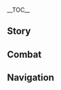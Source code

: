 {{CharacterTabs}}
{{LanguageTabs}}
__TOC__
==Story==
{{VO/Story
|character           = Sethos
|language            = ko
|name                = 세토스

<!-- Hello -->
|vo_01_01_title      = 첫 만남…
|vo_01_01_subtitle   = Hello
|vo_01_01_file       = VO_{language}{character} Hello - Aether.ogg
|vo_01_01_tx         = {{A|VO KO Sethos Hello - Lumine.ogg}} 나 불렀어? 안녕, 난 세토스라고 해. 넌 이름이 뭐야? 나한텐 무슨 용건이야? 일단 서 있지만 말고 따라와. 앉아서 얘기하기 좋은 곳을 알거든
|vo_01_01_rm         = 

<!-- Chats -->
|vo_02_01_title      = 잡담·생각
|vo_02_01_subtitle   = Chat: Thinking
|vo_02_01_file       = VO_{language}{character} Chat - Thinking.ogg
|vo_02_01_tx         = 이유에 지나치게 얽매이면 생각이 꼬리에 꼬리를 물기 마련이야. 그냥 흘러가는 대로 내버려둬
|vo_02_01_rm         = 
|vo_02_02_title      = 잡담·기척
|vo_02_02_subtitle   = Chat: Commotion
|vo_02_02_file       = VO_{language}{character} Chat - Commotion.ogg
|vo_02_02_tx         = 저쪽에 뭔가 기척이 있어. 먼저 움직이는 편이 나으니까 가서 살펴보자
|vo_02_02_rm         = 
|vo_02_03_title      = 잡담·입학
|vo_02_03_subtitle   = Chat: School
|vo_02_03_file       = VO_{language}{character} Chat - School.ogg
|vo_02_03_tx         = 아카데미아엔 이상한 사람이 진짜 많아. 나도 들어가 보고 싶을 정도라니까
|vo_02_03_rm         = 

<!-- Weather -->
|vo_03_01_title      = 비가 올 때…
|vo_03_01_subtitle   = When It Rains
|vo_03_01_file       = VO_{language}{character} When It Rains.ogg
|vo_03_01_tx         = 사막엔 비가 잘 안 와. 그러니까 지금은 잠시 이 날씨를 즐길래. 우산 안 씌워줘도 돼
|vo_03_01_rm         = 
|vo_03_02_title      = 번개가 칠 때…
|vo_03_02_subtitle   = When Thunder Strikes
|vo_03_02_file       = VO_{language}{character} When Thunder Strikes.ogg
|vo_03_02_tx         = 큰일났다! 빨리 낮은 곳으로 피해…
|vo_03_02_rm         = 
|vo_03_03_title      = 눈이 올 때…
|vo_03_03_subtitle   = When It Snows
|vo_03_03_file       = VO_{language}{character} When It Snows.ogg
|vo_03_03_tx         = 쓰읍… 빨리 움직이자! 뛰면 덜 추울 거야!
|vo_03_03_rm         = 
|vo_03_04_title      = 햇살이 좋을 때…
|vo_03_04_subtitle   = When the Sun Is Out
|vo_03_04_file       = VO_{language}{character} When the Sun Is Out.ogg
|vo_03_04_tx         = 날이 참 좋네. 이런 날엔 캠핑 안 가면 섭하지. 오아시스에 같이 낚시하러 안 갈래?
|vo_03_04_rm         = 
|vo_03_05_title      = 사막에 있을 때…
|vo_03_05_subtitle   = In the Desert
|vo_03_05_file       = VO_{language}{character} In the Desert.ogg
|vo_03_05_tx         = 모래에 그림 그려봤어? 높은 데서 내려다보면 꽤나 장관이야! 바람이 덜 부는 곳을 찾아야 하긴 하지만
|vo_03_05_rm         = 

<!-- Greetings -->
|vo_04_01_title      = 아침 인사…
|vo_04_01_subtitle   = Good Morning
|vo_04_01_file       = VO_{language}{character} Good Morning.ogg
|vo_04_01_tx         = 좋은 아침! 같이 아침 먹으러 갈래? 어젯밤부터 샤와르마를 만들어 먹을까 했거든
|vo_04_01_rm         = 
|vo_04_02_title      = 점심 인사…
|vo_04_02_subtitle   = Good Afternoon
|vo_04_02_file       = VO_{language}{character} Good Afternoon.ogg
|vo_04_02_tx         = 지금 커피 마시면 낮잠 못 잔다?
|vo_04_02_rm         = 
|vo_04_03_title      = 저녁 인사…
|vo_04_03_subtitle   = Good Evening
|vo_04_03_file       = VO_{language}{character} Good Evening.ogg
|vo_04_03_tx         = 사막은 낮엔 별로 생기가 없지만, 밤이 되면 늘 예쁜 별들이 반짝이지
|vo_04_03_rm         = 
|vo_04_04_title      = 굿나잇…
|vo_04_04_subtitle   = Good Night
|vo_04_04_file       = VO_{language}{character} Good Night.ogg
|vo_04_04_tx         = 어서 자자, 내일의 태양을 맞이하기 위해서!
|vo_04_04_rm         = 

<!-- About -->
|vo_05_01_title      = 세토스 자신에 대해·인상
|vo_05_01_subtitle   = About {character}: Impression
|vo_05_01_file       = VO_{language}{character} About {character} - Impression.ogg
|vo_05_01_tx         = 어떤 어른들은 내가 야생 동물처럼 제어하기 어렵대. 틀린 말은 아니지만, 난 다른 사람을 제어하려는 생각 자체가 잘못됐다고 생각해. 안 그래?
|vo_05_01_rm         = 
|vo_05_02_title      = 세토스 자신에 대해·수장
|vo_05_02_subtitle   = About {character}: Leadership
|vo_05_02_quest      = Oathkeeper
|vo_05_02_friendship = 4
|vo_05_02_file       = VO_{language}{character} About {character} - Leadership.ogg
|vo_05_02_tx         = 솔직히 수장 자리에 부담은 있지. 게다가 침묵의 신전이라니 말할 것도 없잖아. 하지만 난 할아버지의 뒤를 오랫동안 지켜봐 와서, 절대 물러날 수 없는 선이 어떤 건지 잘 알아. 게다가 저번에 결투 의례를 치르고 새로운 친구들도 많이 사귀면서, 침묵의 신전이 앞으로 나아가야 할 방향을 깨달았어. 잘 해낼 테니 걱정 마
|vo_05_02_rm         = 

<!-- About Us -->
|vo_06_01_title      = 우리에 대해·잡담
|vo_06_01_subtitle   = About Us: Chitchat
|vo_06_01_file       = VO_{language}{character} About Us - Chitchat.ogg
|vo_06_01_tx         = 상대와 좋은 관계를 맺으려고 억지로 대화를 이어나가면 분위기만 어색해질 뿐이야. 그냥 이렇게 같이 걸으면서 아무 얘기나 나누는 게 오히려 친해지기 쉬워
|vo_06_01_rm         = 
|vo_06_02_title      = 우리에 대해·모닥불
|vo_06_02_subtitle   = About Us: Bonfire
|vo_06_02_quest      = Oathkeeper
|vo_06_02_friendship = 6
|vo_06_02_file       = VO_{language}{character} About Us - Bonfire.ogg
|vo_06_02_tx         = 한밤의 모닥불은 따뜻한 온기를 주고 야생 동물의 접근도 막아주지. 나한테 넌 마치 모닥불 같은 존재야.<br>너무 추상적이었나? 하하, 널 친구로 생각한다는 뜻이야
|vo_06_02_rm         = 

<!-- Miscellany I -->
|vo_07_01_title      = 「신의 눈」에 대해…
|vo_07_01_subtitle   = About the [[Vision]]
|vo_07_01_friendship = 4
|vo_07_01_file       = VO_{language}{character} About the Vision.ogg
|vo_07_01_tx         = 사막에선 신의 눈을 얻으면 그게 누군가의 은혜라고 해. 그게 누구의 은혜인지는 각자의 신앙에 따라 달라지지. 다른 사람의 신의 눈을 놓고 헤르마누비스 님이랑 소베크 님 중 누가 더 강한지 논쟁하는 걸 보고 있으면 꽤 재미있어
|vo_07_01_rm         = 
|vo_07_02_title      = 하고 싶은 이야기…
|vo_07_02_subtitle   = Something to Share
|vo_07_02_file       = VO_{language}{character} Something to Share.ogg
|vo_07_02_tx         = 사막을 여행할 땐 밤에 움직이는 것도 좋은 선택이야. 춥긴 해도 땡볕 아래 수분을 뺏기는 건 피할 수 있으니까. 물을 구하려고 헤매는 것보단 옷 몇 벌 더 챙기는 게 편하지
|vo_07_02_rm         = 
|vo_07_03_title      = 흥미있는 일…
|vo_07_03_subtitle   = Interesting Things
|vo_07_03_file       = VO_{language}{character} Interesting Things.ogg
|vo_07_03_tx         = 「애도의 꽃」이란 이름, 누가 지었는진 몰라도 참 낭만적인 거 같아. 나였으면 그냥 햇빛이 뜨거워서 축 처진 거라고만 생각했을 텐데
|vo_07_03_rm         = 

<!-- About Others -->
|vo_08_01_title      = 사이노에 대해…
|vo_08_01_subtitle   = About [[Cyno]]
|vo_08_01_quest      = Oathkeeper
|vo_08_01_friendship = 4
|vo_08_01_file       = VO_{language}{character} About Cyno.ogg
|vo_08_01_tx         = 사이노는 우수해. 헤르마누비스의 힘을 계승받을 자격이 충분하지. 「대풍기관」으로서 지식과 지혜에 대한 경외심도 가지고 있고. 만약 아카데미아가 침묵의 신전과 다시 협력할 일이 있을 때, 사이노가 있어 준다면 훨씬 안심일 거야.<br>참, 그리고 정말 흔치 않은 장점이 하나 더 있어. 말하는 게 엄청 재밌다는 거지
|vo_08_01_rm         = 
|vo_08_02_title      = 타이나리에 대해…
|vo_08_02_subtitle   = About [[Tighnari]]
|vo_08_02_quest      = Oathkeeper
|vo_08_02_friendship = 4
|vo_08_02_file       = VO_{language}{character} About Tighnari.ogg
|vo_08_02_tx         = 타이나리는 대단한 사람이야. 나중에 들었는데, 타이나리는 사막 날씨를 힘들어한다더라? 결투 의례 때는 전혀 티 안 났는데 말이야. 그리고 날 간다르바 성곽에 초대할 줄도 몰랐어. 기회가 되면 사이노의 친구들을 만나러 오라는 편지를 보내왔더라고. 평소 식사 자리에서도 다들 그런 농담을 나누려나? 정말 기대돼!
|vo_08_02_rm         = 
|vo_08_03_title      = 알하이탐과 카베에 대해…
|vo_08_03_subtitle   = About [[Alhaitham]] and [[Kaveh]]
|vo_08_03_friendship = 4
|vo_08_03_file       = VO_{language}{character} About Alhaitham and Kaveh.ogg
|vo_08_03_tx         = 술집에서 그 둘을 본 적이 있어. 카페에서도. …바자르에서도 본 거 같아. 그 건축가는 뭔가 숨기고 싶은 게 있는지 작은 목소리로 얘길 나누던데, 사실… 휴, 나도 일부러 엿들은 건 아냐. 그 두 사람이 붙어 있으면 눈길이 안 가는 게 이상하잖아
|vo_08_03_rm         = 
|vo_08_04_title      = 방랑자에 대해…
|vo_08_04_subtitle   = About the [[Wanderer]]
|vo_08_04_friendship = 4
|vo_08_04_file       = VO_{language}{character} About the Wanderer.ogg
|vo_08_04_tx         = 그 사람은 외국에서 온 유학생이야? 모자가 되게 특이하던데. 한 번은 자세히 보려고 다가가는데 눈 깜짝할 새에 사라졌지 뭐야? 다음엔 절대 놓치지 않겠어. 게다가 듣자 하니 꽤 흥미로운 사고방식을 가진 거 같더라고? 이야기를 나눠보고 싶어!
|vo_08_04_rm         = 
|vo_08_05_title      = 데히야에 대해…
|vo_08_05_subtitle   = About [[Dehya]]
|vo_08_05_friendship = 4
|vo_08_05_file       = VO_{language}{character} About Dehya.ogg
|vo_08_05_tx         = 「화염 갈기의 사자」, 사막에선 모르는 사람이 없는 이름이야. 너도 알겠지만 도금 여단에 좋은 사람만 있는 건 아냐. 데히야처럼 믿음직한 사람은 더 드물지. 네가 만약 적색 모래바다를 탐험하러 간다면, 가이드에 두 번째로 적합한 사람은 데히야일 거야. 첫 번째는 누구냐고? 당연히 나지
|vo_08_05_rm         = 
|vo_08_06_title      = 캔디스에 대해…
|vo_08_06_subtitle   = About [[Candace]]
|vo_08_06_friendship = 4
|vo_08_06_file       = VO_{language}{character} About Candace.ogg
|vo_08_06_tx         = 캔디스한테 대접받아 본 적 있어? 식사를 진짜 어마어마하게 차려줘서 나도 다 못 먹을 뻔했다니까. 하긴, 그래도 밥은 양반이지. 주먹은 절대 얻어먹지 마
|vo_08_06_rm         = 
|vo_08_07_title      = 파루잔에 대해…
|vo_08_07_subtitle   = About [[Faruzan]]
|vo_08_07_friendship = 4
|vo_08_07_file       = VO_{language}{character} About Faruzan.ogg
|vo_08_07_tx         = 나보다 붙임성 좋은 사람은 진짜 드문데! 아카데미아 근처를 돌아다니다가 그 사람이 날 신입생으로 오해하는 바람에 견학에 끌려간 적이 있어. 지금 지론파에 들어오면 20가지 언어의 무료 교재와 수업이 포함된 패키지를 제공해 준다고 해서 완전 깜짝 놀랐지. 다른 학생들에게 물어보고 나서야 그게 아카데미아 식 농담이라는 걸 알게 됐어. 근데 이게 어디가 웃긴 거야? 더 들어가기 싫게 만들 뿐이잖아
|vo_08_07_rm         = 
|vo_08_08_title      = 닐루에 대해…
|vo_08_08_subtitle   = About [[Nilou]]
|vo_08_08_friendship = 4
|vo_08_08_file       = VO_{language}{character} About Nilou.ogg
|vo_08_08_tx         = 난 가만히 못 있는 성격이지만, 주바이르 극장에 서서 그 사람의 춤을 보는 건 좋더라. 누군가의 마음을 편안하게 해주는 건 정말 귀한 능력이야
|vo_08_08_rm         = 

<!-- More About -->
|vo_09_01_title      = 세토스에 대해 알기·첫 번째
|vo_09_01_subtitle   = More About {character}: I
|vo_09_01_file       = VO_{language}{character} More About {character} - 01.ogg
|vo_09_01_tx         = 알고 싶은 게 있다고? 그럼 잘 찾아왔어. 만약에 나도 모르면 주변에 대신 물어봐 줄게
|vo_09_01_rm         = 
|vo_09_02_title      = 세토스에 대해 알기·두 번째
|vo_09_02_subtitle   = More About {character}: II
|vo_09_02_friendship = 3
|vo_09_02_file       = VO_{language}{character} More About {character} - 02.ogg
|vo_09_02_tx         = 망가진 장비나 도구가 생기면 내가 고쳐줄 테니까 불러. 내가 뭐 하는 사람이냐고? 하하, 그냥 백수지. 안 그러면 이런 걸 할 시간이 있겠어?
|vo_09_02_rm         = 
|vo_09_03_title      = 세토스에 대해 알기·세 번째
|vo_09_03_subtitle   = More About {character}: III
|vo_09_03_friendship = 4
|vo_09_03_file       = VO_{language}{character} More About {character} - 03.ogg
|vo_09_03_tx         = 난 도보 여행을 좋아해. 미리 길도 짜고 짐도 싸놓은 후에, 날씨 좋은 날을 골라서 떠나면 기분이 좋더라고. 물론 계획을 너무 타이트하게 짜지는 않아. 우연히 찾아오는 만남도 있는 법이니까
|vo_09_03_rm         = 
|vo_09_04_title      = 세토스에 대해 알기·네 번째
|vo_09_04_subtitle   = More About {character}: IV
|vo_09_04_friendship = 5
|vo_09_04_file       = VO_{language}{character} More About {character} - 04.ogg
|vo_09_04_tx         = 바자르를 돌아다니는 건 정말 재미있어. 거기서 난 온갖 향신료를 섞어서 갓 구운 고기와 함께 먹곤 해. 레시피를 따로 기록해 두진 않아서 대부분 「일회용 레시피」긴 하지만. 어때, 세상에서 유일무이한 리미티드 에디션을 맛볼 생각 있어?
|vo_09_04_rm         = 
|vo_09_05_title      = 세토스에 대해 알기·다섯 번째
|vo_09_05_subtitle   = More About {character}: V
|vo_09_05_quest      = Oathkeeper
|vo_09_05_friendship = 6
|vo_09_05_file       = VO_{language}{character} More About {character} - 05.ogg
|vo_09_05_tx         = 난 기억이 있을 때부터 침묵의 신전에서 살아왔어. 솔직히 별다른 선택지가 없었지. 헤르마누비스의 힘을 받아들일 수 있는 게 축복인지 불행인지는 모르겠지만, 내 삶에 보다 숭고한 의미를 더해준 건 맞아.<br>인생엔 수많은 후회가 남는다는데, 그중 하나를 제대로 끝맺을 수 있어서 난 그걸로 만족해. 나는 침묵의 신전의 새로운 수장이 되었고, 헤르마누비스의 힘도 마땅한 자리를 찾았으니, 할아버지도 분명 기뻐하시겠지
|vo_09_05_rm         = 

<!-- Miscellany II -->
|vo_10_01_title      = 세토스의 취미…
|vo_10_01_subtitle   = {character}'s Hobbies
|vo_10_01_file       = VO_{language}{character} Hobbies.ogg
|vo_10_01_tx         = 집에만 있으면 심심해. 난 날씨가 어떻든 밖에 나가서 돌아다니는 편이야
|vo_10_01_rm         = 
|vo_10_02_title      = 세토스의 고민…
|vo_10_02_subtitle   = {character}'s Troubles
|vo_10_02_file       = VO_{language}{character} Troubles.ogg
|vo_10_02_tx         = 먼 길을 떠나기 전엔 반드시 채비를 해야 해. 특히 가본 적 없는 곳에 갈 땐 말이야. 예전에 처음으로 숲에서 밤을 보낼 땐 습기 방지 패드를 챙겨야 하는 걸 몰라서 애먹었었어
|vo_10_02_rm         = 
|vo_10_03_title      = 좋아하는 음식…
|vo_10_03_subtitle   = Favorite Food
|vo_10_03_file       = VO_{language}{character} Favorite Food.ogg
|vo_10_03_tx         = 나는 향신료를 배합하는 걸 좋아하지만, 그건 고기를 더 맛있게 먹기 위해서야. 본말이 전도되면 안 돼
|vo_10_03_rm         = 
|vo_10_04_title      = 싫어하는 음식…
|vo_10_04_subtitle   = Least Favorite Food
|vo_10_04_file       = VO_{language}{character} Least Favorite Food.ogg
|vo_10_04_tx         = 녹색 식물은 보기엔 좋은데, 먹기엔 좀…
|vo_10_04_rm         = 

<!-- Receiving a Gift -->
|vo_11_01_title      = 선물 획득·첫 번째
|vo_11_01_subtitle   = Receiving a Gift: I
|vo_11_01_file       = VO_{language}{character} Receiving a Gift - 01.ogg
|vo_11_01_tx         = 냄새 무지 좋다. 나 좀 많이 먹는데, 괜찮지?
|vo_11_01_rm         = 
|vo_11_02_title      = 선물 획득·두 번째
|vo_11_02_subtitle   = Receiving a Gift: II
|vo_11_02_file       = VO_{language}{character} Receiving a Gift - 02.ogg
|vo_11_02_tx         = 맛있네, 어떻게 만든 거야? 나도 다음 도보 여행 때 만들어 가야겠어
|vo_11_02_rm         = 
|vo_11_03_title      = 선물 획득·세 번째
|vo_11_03_subtitle   = Receiving a Gift: III
|vo_11_03_file       = VO_{language}{character} Receiving a Gift - 03.ogg
|vo_11_03_tx         = 음… 으음… 아무 맛도 안 나는 거 같은데, 다시 먹어볼게…
|vo_11_03_rm         = 

<!-- Birthday -->
|vo_12_01_title      = 생일…
|vo_12_01_subtitle   = Birthday
|vo_12_01_file       = VO_{language}{character} Birthday.ogg
|vo_12_01_tx         = 네 머리… 사막 사람들 스타일로 땋으면 잘 어울릴 거 같아. 인생의 새로운 한 해가 시작되는데, 새로운 헤어스타일을 시도해 보면 어때? 나한테 맡겨, 매력 넘치게 만들어 줄게
|vo_12_01_rm         = 

<!-- Feelings About Ascension -->
|vo_13_01_title      = 돌파의 느낌·기
|vo_13_01_subtitle   = Feelings About Ascension: Intro
|vo_13_01_ascension  = 1
|vo_13_01_file       = VO_{language}{character} Feelings About Ascension - 01.ogg
|vo_13_01_tx         = 너희 다들 이렇게 단련하는 거였어?
|vo_13_01_rm         = 
|vo_13_02_title      = 돌파의 느낌·승
|vo_13_02_subtitle   = Feelings About Ascension: Building Up
|vo_13_02_ascension  = 2
|vo_13_02_file       = VO_{language}{character} Feelings About Ascension - 02.ogg
|vo_13_02_tx         = 오호… 사흘 연속으로 책을 읽으면 이런 기분이구나…
|vo_13_02_rm         = 
|vo_13_03_title      = 돌파의 느낌·전
|vo_13_03_subtitle   = Feelings About Ascension: Climax
|vo_13_03_ascension  = 4
|vo_13_03_file       = VO_{language}{character} Feelings About Ascension - 03.ogg
|vo_13_03_tx         = 굉장하다, 아루 마을에서 적왕의 무덤까지 안 쉬고 뛰어갈 수 있을 것 같아. 농담 아닌데, 한번 해볼까?
|vo_13_03_rm         = 
|vo_13_04_title      = 돌파의 느낌·결
|vo_13_04_subtitle   = Feelings About Ascension: Conclusion
|vo_13_04_ascension  = 6
|vo_13_04_file       = VO_{language}{character} Feelings About Ascension - 04.ogg
|vo_13_04_tx         = 네가 이렇게까지 도와줄 줄은 몰랐어. 가끔은 고대의 지식에 지나치게 의존해서 동료의 힘을 잊곤 한다니까. 다시 떠오르게 해줘서 고마워
|vo_13_04_rm         = 
|vo_13_04_tl         = 
}}

==Combat==
{{Combat VO
|character           = Sethos
|language            = ko

<!-- Normal Attack (Optional) -->
|atk-n_1_file        = Elemental Skill 1 05
|atk-n_1_tx          = 뒤를 조심해!
|atk-n_1_rm          = 

<!-- Elemental Skill -->
|skill_1_tx          = 선수 필승
|skill_1_rm          = 
|skill_2_tx          = 실례!
|skill_2_rm          = 
|skill_3_tx          = 한 발씩 물러날까?
|skill_3_rm          = 
|skill_4_tx          =
|skill_4_actual_tx   = 아직 안 끝났어!
|skill_4_rm          = 
|skill_5_file        = Elemental Skill 1 06
|skill_5_tx          =
|skill_5_actual_tx   = 어디 가려고?
|skill_5_rm          = 

<!-- Elemental Burst -->
|burst_1_tx          = 지혜의 힘으로
|burst_1_rm          = 
|burst_2_tx          = 아흐마르의 영광이여!
|burst_2_rm          = 
|burst_3_tx          = 미안한데 비켜
|burst_3_rm          = 

<!-- Sprint Start -->
|sprint-s_1_file     = Sprint Start 01,Sprint Start 02,Sprint Start 03

<!-- Deploying Wind Glider -->
|glider_1_file       = Deploying Wind Glider 01,Deploying Wind Glider 02,Deploying Wind Glider 03

<!-- Opening Treasure Chest -->
|chest_1_tx          = 마음에 드는 거 있어?
|chest_1_rm          = 
|chest_2_tx          = 여행의 서프라이즈네
|chest_2_rm          = 
|chest_3_tx          = 앗! 안에 마물이! …어, 안 속네?
|chest_3_rm          = 

<!-- Low HP -->
|low-hp_1_tx         = 지지 않아
|low-hp_1_rm         = 
|low-hp_2_tx         = 괜찮아, 버틸 수 있어…
|low-hp_2_rm         = 
|low-hp_3_tx         = 에고고…
|low-hp_3_rm         = 

<!-- Ally Low HP -->
|ally-low-hp_1_tx    = 내 차롄가?
|ally-low-hp_1_rm    = 
|ally-low-hp_2_tx    = 센 척하긴
|ally-low-hp_2_rm    = 

<!-- Fallen -->
|fallen_1_tx         = 전부 허사가 돼버렸어…
|fallen_1_rm         = 
|fallen_2_tx         = 해도… 질 때가 있지…
|fallen_2_rm         = 
|fallen_3_tx         = 죄송해요, 할아버지…
|fallen_3_rm         = 

<!-- Light Hit Taken -->
|hit-l_1_file        = Light Hit Taken 02
|hit-l_1_tx          = 그래그래
|hit-l_1_rm          = 
|hit-l_2_file        = Light Hit Taken 01,Light Hit Taken 03,Light Hit Taken 04,Light Hit Taken 05,Light Hit Taken 06

<!-- Heavy Hit Taken -->
|hit-h_1_tx          = 그만그만
|hit-h_1_rm          = 
|hit-h_2_tx          = 윽, 내가 느렸어
|hit-h_2_rm          = 
|hit-h_3_file        = Heavy Hit Taken 03,Heavy Hit Taken 04,Heavy Hit Taken 05,Heavy Hit Taken 06

<!-- Joining Party -->
|join_1_tx           = 어, 지금 가!
|join_1_rm           = 
|join_2_tx           = 그래그래, 널 따라갈게
|join_2_rm           = 
|join_3_tx           = 오케이, 짐은 다 챙겼어
|join_3_rm           = 

<!-- Character Idles -->
|idle_1_file         = 

<!-- Light Attack -->
|atk-l_1_file        = Light Attack 01,Light Attack 02,Light Attack 03,Light Attack 04,Light Attack 05,Light Attack 06,Light Attack 07

<!-- Mid Attack -->
|atk-m_1_file        = Mid Attack 01,Mid Attack 02,Mid Attack 03

<!-- Heavy Attack -->
|atk-h_1_file        = Heavy Attack 01,Heavy Attack 02,Heavy Attack 03

<!-- Climbing -->
|climb_1_file        = Climbing 01,Climbing 02,Climbing 03

<!-- Climbing Breath -->
|climb-b_1_file      = Climbing Breath 01,Climbing Breath 02,Climbing Breath 03

<!-- Jumping -->
|jump_1_file         = Jumping 01,Jumping 02,Jumping 03,Jumping 04,Jumping 05
}}

==Navigation==
{{Character Navbox|VO-KO}}